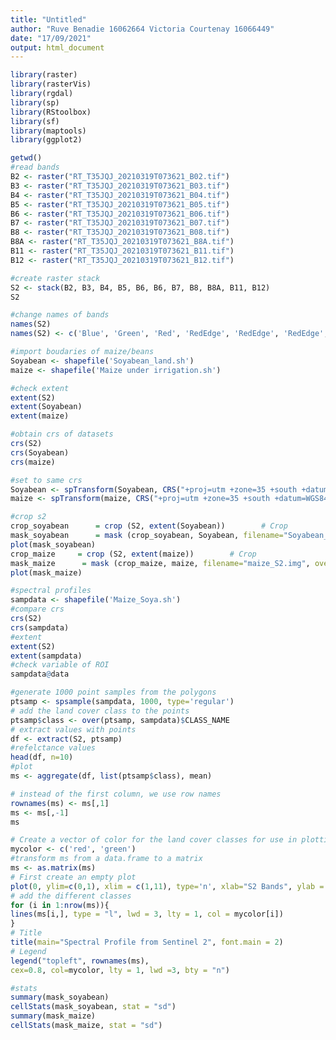 ---
title: "Untitled"
author: "Ruve Benadie 16062664 Victoria Courtenay 16066449"
date: "17/09/2021"
output: html_document
---

```{r}
library(raster)
library(rasterVis)
library(rgdal)
library(sp)
library(RStoolbox)
library(sf)
library(maptools)
library(ggplot2)

getwd()
#read bands
B2 <- raster("RT_T35JQJ_20210319T073621_B02.tif")
B3 <- raster("RT_T35JQJ_20210319T073621_B03.tif")
B4 <- raster("RT_T35JQJ_20210319T073621_B04.tif")
B5 <- raster("RT_T35JQJ_20210319T073621_B05.tif")
B6 <- raster("RT_T35JQJ_20210319T073621_B06.tif")
B7 <- raster("RT_T35JQJ_20210319T073621_B07.tif")
B8 <- raster("RT_T35JQJ_20210319T073621_B08.tif")
B8A <- raster("RT_T35JQJ_20210319T073621_B8A.tif")
B11 <- raster("RT_T35JQJ_20210319T073621_B11.tif")
B12 <- raster("RT_T35JQJ_20210319T073621_B12.tif")

#create raster stack
S2 <- stack(B2, B3, B4, B5, B6, B6, B7, B8, B8A, B11, B12)
S2

#change names of bands
names(S2)
names(S2) <- c('Blue', 'Green', 'Red', 'RedEdge', 'RedEdge', 'RedEdge', 'RedEdge', 'NIR', 'RedEdge', 'SWIR1', 'SWIR2')

#import boudaries of maize/beans
Soyabean <- shapefile('Soyabean_land.sh')
maize <- shapefile('Maize under irrigation.sh')

#check extent
extent(S2)
extent(Soyabean)
extent(maize)

#obtain crs of datasets
crs(S2)
crs(Soyabean)
crs(maize)

#set to same crs
Soyabean <- spTransform(Soyabean, CRS("+proj=utm +zone=35 +south +datum=WGS84 +units=m +no_defs"))
maize <- spTransform(maize, CRS("+proj=utm +zone=35 +south +datum=WGS84 +units=m +no_defs"))

#crop s2
crop_soyabean      = crop (S2, extent(Soyabean))        # Crop
mask_soyabean      = mask (crop_soyabean, Soyabean, filename="Soyabean_S2.img", overwrite=TRUE)               # Mask
plot(mask_soyabean)
crop_maize     = crop (S2, extent(maize))        # Crop
mask_maize      = mask (crop_maize, maize, filename="maize_S2.img", overwrite=TRUE)               # Mask
plot(mask_maize)

#spectral profiles
sampdata <- shapefile('Maize_Soya.sh')
#compare crs
crs(S2)
crs(sampdata)
#extent
extent(S2)
extent(sampdata)
#check variable of ROI
sampdata@data

#generate 1000 point samples from the polygons
ptsamp <- spsample(sampdata, 1000, type='regular')
# add the land cover class to the points
ptsamp$class <- over(ptsamp, sampdata)$CLASS_NAME
# extract values with points
df <- extract(S2, ptsamp)
#refelctance values
head(df, n=10)
#plot
ms <- aggregate(df, list(ptsamp$class), mean)

# instead of the first column, we use row names
rownames(ms) <- ms[,1]
ms <- ms[,-1]
ms

# Create a vector of color for the land cover classes for use in plotting
mycolor <- c('red', 'green')
#transform ms from a data.frame to a matrix
ms <- as.matrix(ms)
# First create an empty plot
plot(0, ylim=c(0,1), xlim = c(1,11), type='n', xlab="S2 Bands", ylab = "Reflectance")
# add the different classes
for (i in 1:nrow(ms)){
lines(ms[i,], type = "l", lwd = 3, lty = 1, col = mycolor[i])
}
# Title
title(main="Spectral Profile from Sentinel 2", font.main = 2)
# Legend
legend("topleft", rownames(ms),
cex=0.8, col=mycolor, lty = 1, lwd =3, bty = "n")

#stats
summary(mask_soyabean)
cellStats(mask_soyabean, stat = "sd")
summary(mask_maize)
cellStats(mask_maize, stat = "sd")
```


